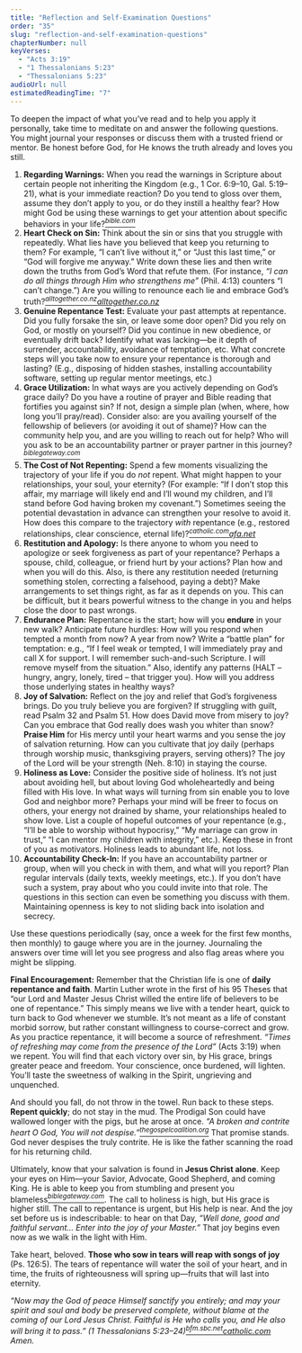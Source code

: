 ```yaml
---
title: "Reflection and Self-Examination Questions"
order: "35"
slug: "reflection-and-self-examination-questions"
chapterNumber: null
keyVerses:
  - "Acts 3:19"
  - "1 Thessalonians 5:23"
  - "Thessalonians 5:23"
audioUrl: null
estimatedReadingTime: "7"
---
```

To deepen the impact of what you’ve read and to help you apply it personally, take time to meditate on and answer the following questions. You might journal your responses or discuss them with a trusted friend or mentor. Be honest before God, for He knows the truth already and loves you still.

1. <b>Regarding Warnings:</b> When you read the warnings in Scripture about certain people not inheriting the Kingdom (e.g., 1 Cor. 6:9–10, Gal. 5:19–21), what is your immediate reaction? Do you tend to gloss over them, assume they don’t apply to you, or do they instill a healthy fear? How might God be using these warnings to get your attention about specific behaviors in your life?[<i><sup>bible.com</sup></i>](https://www.bible.com/bible/100/1CO.6.9-10.NASB1995#:~:text=Or%20do%20you%20not%20know,inherit%20the%20kingdom%20of%20God)
1. <b>Heart Check on Sin:</b> Think about the sin or sins that you struggle with repeatedly. What lies have you believed that keep you returning to them? For example, “I can’t live without it,” or “Just this last time,” or “God will forgive me anyway.” Write down these lies and then write down the truths from God’s Word that refute them. (For instance, <i>“I can do all things through Him who strengthens me”</i> (Phil. 4:13) counters “I can’t change.”) Are you willing to renounce each lie and embrace God’s truth?[<i><sup>alltogether.co.nz](https://alltogether.co.nz/a-secure-salvation-and-modern-church-preaching/#:~:text=I%20wrote%20this%20reflection%20to,preaching%20in%20many%20of%20our)[alltogether.co.nz</i></sup>](https://alltogether.co.nz/a-secure-salvation-and-modern-church-preaching/#:~:text=Calvinism%20versus%20Arminianism%20is%20an,became%20increasingly%20aware%20of%2C%20and)
1. <b>Genuine Repentance Test:</b> Evaluate your past attempts at repentance. Did you fully forsake the sin, or leave some door open? Did you rely on God, or mostly on yourself? Did you continue in new obedience, or eventually drift back? Identify what was lacking—be it depth of surrender, accountability, avoidance of temptation, etc. What concrete steps will you take now to ensure your repentance is thorough and lasting? (E.g., disposing of hidden stashes, installing accountability software, setting up regular mentor meetings, etc.) <BibleVerse reference="Romans 6:12" />
1. <b>Grace Utilization:</b> In what ways are you actively depending on God’s grace daily? Do you have a routine of prayer and Bible reading that fortifies you against sin? If not, design a simple plan (when, where, how long you’ll pray/read). Consider also: are you availing yourself of the fellowship of believers (or avoiding it out of shame)? How can the community help you, and are you willing to reach out for help? Who will you ask to be an accountability partner or prayer partner in this journey?[<i><sup>biblegateway.com</sup></i>](https://www.biblegateway.com/passage/?search=Titus%202&version=NASB#:~:text=11%C2%A0For%20the%20grace%20of%20God,AA%29eager%20for%20good%20deeds)
1. <b>The Cost of Not Repenting:</b> Spend a few moments visualizing the trajectory of your life if you do <i>not</i> repent. What might happen to your relationships, your soul, your eternity? (For example: “If I don’t stop this affair, my marriage will likely end and I’ll wound my children, and I’ll stand before God having broken my covenant.”) Sometimes seeing the potential devastation in advance can strengthen your resolve to avoid it. How does this compare to the trajectory <i>with</i> repentance (e.g., restored relationships, clear conscience, eternal life)?[<i><sup>catholic.com](https://www.catholic.com/tract/mortal-sin#:~:text=It%20was%20not%20until%20the,them%20into%20thinking%20that%20their)[afa.net</i></sup>](https://www.afa.net/the-stand/family/2020/07/porn-and-the-church/#:~:text=%2A%2057,has%20adversely%20impacted%20the%20church)
1. **Restitution and Apology:** Is there anyone to whom you need to apologize or seek forgiveness as part of your repentance? Perhaps a spouse, child, colleague, or friend hurt by your actions? Plan how and when you will do this. Also, is there any restitution needed (returning something stolen, correcting a falsehood, paying a debt)? Make arrangements to set things right, as far as it depends on you. This can be difficult, but it bears powerful witness to the change in you and helps close the door to past wrongs.
1. <b>Endurance Plan:</b> Repentance is the start; how will you <b>endure</b> in your new walk? Anticipate future hurdles: How will you respond when tempted a month from now? A year from now? Write a “battle plan” for temptation: e.g., “If I feel weak or tempted, I will immediately pray and call X for support. I will remember such-and-such Scripture. I will remove myself from the situation.” Also, identify any patterns (HALT – hungry, angry, lonely, tired – that trigger you). How will you address those underlying states in healthy ways?<BibleVerse reference="Romans 6:15" />
1. **Joy of Salvation:** Reflect on the joy and relief that God’s forgiveness brings. Do you truly believe you are forgiven? If struggling with guilt, read Psalm 32 and Psalm 51. How does David move from misery to joy? Can you embrace that God really does wash you whiter than snow? **Praise Him** for His mercy until your heart warms and you sense the joy of salvation returning. How can you cultivate that joy daily (perhaps through worship music, thanksgiving prayers, serving others)? The joy of the Lord will be your strength (Neh. 8:10) in staying the course.
1. **Holiness as Love:** Consider the positive side of holiness. It’s not just about avoiding hell, but about loving God wholeheartedly and being filled with His love. In what ways will turning from sin enable you to love God and neighbor more? Perhaps your mind will be freer to focus on others, your energy not drained by shame, your relationships healed to show love. List a couple of hopeful outcomes of your repentance (e.g., “I’ll be able to worship without hypocrisy,” “My marriage can grow in trust,” “I can mentor my children with integrity,” etc.). Keep these in front of you as motivators. Holiness leads to abundant life, not loss.
1. **Accountability Check-In:** If you have an accountability partner or group, when will you check in with them, and what will you report? Plan regular intervals (daily texts, weekly meetings, etc.). If you don’t have such a system, pray about who you could invite into that role. The questions in this section can even be something you discuss with them. Maintaining openness is key to not sliding back into isolation and secrecy.

Use these questions periodically (say, once a week for the first few months, then monthly) to gauge where you are in the journey. Journaling the answers over time will let you see progress and also flag areas where you might be slipping.

**Final Encouragement:** Remember that the Christian life is one of **daily repentance and faith**. Martin Luther wrote in the first of his 95 Theses that “our Lord and Master Jesus Christ willed the entire life of believers to be one of repentance.” This simply means we live with a tender heart, quick to turn back to God whenever we stumble. It’s not meant as a life of constant morbid sorrow, but rather constant willingness to course-correct and grow. As you practice repentance, it will become a source of refreshment. *“Times of refreshing may come from the presence of the Lord”* (Acts 3:19) when we repent. You will find that each victory over sin, by His grace, brings greater peace and freedom. Your conscience, once burdened, will lighten. You’ll taste the sweetness of walking in the Spirit, ungrieving and unquenched.

And should you fall, do not throw in the towel. Run back to these steps. <b>Repent quickly</b>; do not stay in the mud. The Prodigal Son could have wallowed longer with the pigs, but he arose at once. <i>“A broken and contrite heart O God, You will not despise.”[<sup>thegospelcoalition.org</sup></i>](https://www.thegospelcoalition.org/themelios/article/the-skim-milk-gospel-of-cheap-grace/#:~:text=,%28Part%20I%2C%20Chapter%201)</i> That promise stands. God never despises the truly contrite. He is like the father scanning the road for his returning child.

Ultimately, know that your salvation is found in <b>Jesus Christ alone</b>. Keep your eyes on Him—your Savior, Advocate, Good Shepherd, and coming King. He is able to keep you from stumbling and present you blameless[<i><sup>biblegateway.com</sup></i>](https://www.biblegateway.com/verse/en/1%20Corinthians%206%3A11#:~:text=match%20at%20L364%20And%20such,the%20Spirit%20of%20our%20God). The call to holiness is high, but His grace is higher still. The call to repentance is urgent, but His help is near. And the joy set before us is indescribable: to hear on that Day, <i>“Well done, good and faithful servant… Enter into the joy of your Master.”</i> That joy begins even now as we walk in the light with Him.

Take heart, beloved. **Those who sow in tears will reap with songs of joy** (Ps. 126:5). The tears of repentance will water the soil of your heart, and in time, the fruits of righteousness will spring up—fruits that will last into eternity.

*“Now may the God of peace Himself sanctify you entirely; and may your spirit and soul and body be preserved complete, without blame at the coming of our Lord Jesus Christ. Faithful is He who calls you, and He also will bring it to pass.” (1 Thessalonians 5:23–24)[<sup>bfm.sbc.net](https://bfm.sbc.net/bfm2000/#:~:text=All%20true%20believers%20endure%20to,God%20through%20faith%20unto%20salvation)[catholic.com</sup>](https://www.catholic.com/tract/mortal-sin#:~:text=Justin%20Martyr) Amen.*

<a name="_toc197890406"></a>
